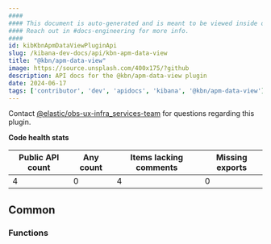 ```yaml
---
####
#### This document is auto-generated and is meant to be viewed inside our experimental, new docs system.
#### Reach out in #docs-engineering for more info.
####
id: kibKbnApmDataViewPluginApi
slug: /kibana-dev-docs/api/kbn-apm-data-view
title: "@kbn/apm-data-view"
image: https://source.unsplash.com/400x175/?github
description: API docs for the @kbn/apm-data-view plugin
date: 2024-06-17
tags: ['contributor', 'dev', 'apidocs', 'kibana', '@kbn/apm-data-view']
---
```




Contact [@elastic/obs-ux-infra_services-team](https://github.com/orgs/elastic/teams/obs-ux-infra_services-team) for questions regarding this plugin.

**Code health stats**

| Public API count  | Any count | Items lacking comments | Missing exports |
|-------------------|-----------|------------------------|-----------------|
| 4 | 0 | 4 | 0 |

## Common

### Functions
<DocDefinitionList data={kbnApmDataViewObj.common.functions}/>

